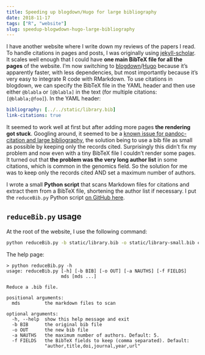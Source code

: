 ```yaml
---
title: Speeding up blogdown/Hugo for large bibliography 
date: 2018-11-17
tags: ["R", "website"]
slug: speedup-blogwdown-hugo-large-bibliography
---
```


I have another website where I write down my reviews of the papers I read.
To handle citations in pages and posts, I was originally using [jekyll-scholar](https://github.com/inukshuk/jekyll-scholar). 
It scales well enough that I could have **one main BibTeX file for all the pages** of the website.
I'm now switching to [blogdown](https://bookdown.org/yihui/blogdown/)/[Hugo](https://gohugo.io/) because it's apparently faster, with less dependencies, but most importantly because it's very easy to integrate R code with RMarkdown.
To use citations in blogdown, we can specify the BibTeX file in the YAML header and then use either `@blabla` or `[@blabla]` in the text (for multiple citations: `[@blabla;@foo]`). 
In the YAML header:

```yaml
bibliography: [../../static/library.bib]
link-citations: true
```

It seemed to work well at first but after adding more pages **the rendering got stuck**. 
Googling around, it seemed to be a [known issue for pandoc-citation and large bibliography](https://stackoverflow.com/questions/16223019/pandoc-performs-very-slowly-when-referencing-large-biblatex-file), the solution being to use a bib file as small as possible by keeping only the records cited.
Surprisingly this didn't fix my problem and now even with a tiny BibTeX file I couldn't render some pages.
It turned out that **the problem was the very long author list** in some citations, which is common in the genomics field.
So the solution for me was to keep only the records cited AND set a maximum number of authors.

I wrote a small **Python script** that scans Markdown files for citations and extract them from a BibTeX file, shortening the author list if necessary.
I put the `reduceBib.py` Python script [on GitHub here](https://github.com/jmonlong/Hippocamplus/tree/config/python/reduceBib).

## `reduceBib.py` usage

At the root of the website, I use the following command:

```sh
python reduceBib.py -b static/library.bib -o static/library-small.bib content/fixed/*.Rmd content/post/*.Rmd
```

The help page:

```
> python reduceBib.py -h
usage: reduceBib.py [-h] [-b BIB] [-o OUT] [-a NAUTHS] [-f FIELDS]
                    mds [mds ...]

Reduce a .bib file.

positional arguments:
  mds         the markdown files to scan

optional arguments:
  -h, --help  show this help message and exit
  -b BIB      the original bib file
  -o OUT      the new bib file
  -a NAUTHS   the maximum number of authors. Default: 5.
  -f FIELDS   the BibTeX fields to keep (comma separated). Default:
              "author,title,doi,journal,year,url"
```

